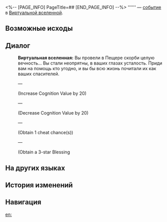 <%-- [PAGE_INFO]
PageTitle=##
[END_PAGE_INFO] --%>
{{Дополнить}}
{{ВВ Событие Инфобокс
|id                 = 1201
|Название           = 
|Изображение        = <!--TBA: undefined-->
|Испытание_в_вв     = Неизвестно
|Испытание_в_рое    = 
|Испытание_в_зиш    = 
|Испытание_в_рв     = 
|Испытание_в_облнеп = 
|Требования         = 
|Пред               = 
|След               = 
|Упоминания         = 
|Порядок            = 
|Порядок_рв         = 
}}
'''''' — [[Виртуальная вселенная/События|событие]] в [[Виртуальная вселенная|Виртуальной вселенной]].

==Возможные исходы==
{{Возможные исходы
}}

==Диалог==
{{Диалог Начало}}
:'''Виртуальная вселенная:''' Вы провели в Пещере скорби целую вечность... Вы стали неопрятны, в ваших глазах усталость. Приди вам на помощь кто угодно, и вы бы всю жизнь почитали их как ваших спасителей.
:{{Диалог|Звезда}}  &mdash; 
:;(Increase Cognition Value by 20)
:{{Диалог|Звезда}}  &mdash; 
:;(Decrease Cognition Value by 20)
:{{Диалог|Звезда}}  &mdash; 
:;(Obtain 1 cheat chance(s))
:{{Диалог|Звезда}}  &mdash; 
:;(Obtain a 3-star Blessing
{{Диалог Конец}}

==На других языках==
{{На других языках
|en   = 
|zhs  = 
|zht  = 
|ja   = 
|ko   = 
|es   = 
|fr   = 
|ru   = 
|th   = 
|vi   = 
|de   = 
|id   = 
|pt   = 
}}

==История изменений==
{{История изменений|null}}

==Навигация==
{{События ВВ Навбокс}}

[[en:]]